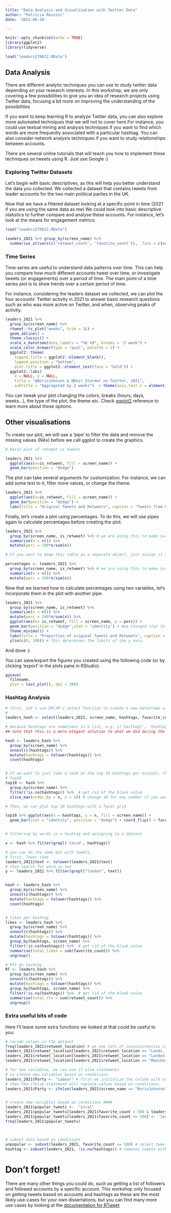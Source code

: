 ```yaml
---
title: "Data Analysis and Visualisation with Twitter Data"
author: "Patricia Rossini"
date: '2022-06-26'

---
```


```r
knitr::opts_chunk$set(echo = TRUE)
library(ggplot2)
library(tidyverse)

load("leaders270622.RData")

```

## Data Analysis

There are different analytic techniques you can use to study twitter data depending on your research interests. 
In this workshop, we are only covering a few possibilities to give you an idea of research projects using Twitter data, focusing a bit more on improving the understanding of the possibilities 


If you want to keep learning R to analyze Twitter data, you can also explore more automated techniques that we will not to cover here.For instance, you could use textual mining and analysis techniques if you want to find which words are more frequently associated with a particular hashtag. You can also consider network analysis techniques if you want to study relationships between accounts. 


There are several online tutorials that will teach you how to implement these techniques on tweets using R. Just use Google :) 


### Exploring Twitter Datasets

Let's begin with basic descriptives, as this will help you better understand the data you collected. 
We collected a dataset that contains tweets from leader accounts for the two main political parties in the UK. 

Now that we have a filtered dataset looking at a specific point in time (2021 if you are using the same data as me) 
We could look into basic descriptive statistics to further compare and analyse these accounts. 
For instance, let's look at the means for engagement metrics: 


```r
load("leaders270622.RData")

leaders_2021 %>% group_by(screen_name) %>%
  summarise_at(vars(c('retweet_count', 'favorite_count')), .funs = c(mean = mean), na.rm=TRUE)


```


### Time Series

Time series are useful to understand data patterns over time. This can help you compare how much different accounts tweet over time, or investigate tweets (or engagements) over a period of time. The main point of a time series plot is to show trends over a certain period of time.


For instance, considering the leaders dataset we collected, we can plot the four accounts' Twitter activity in 2021 to answer basic research questions such as who was more active on Twitter, and when, observing peaks of activity. 

```r

leaders_2021 %>%
  group_by(screen_name) %>% 
  rtweet::ts_plot("weeks", trim = 2L) +
  geom_abline() +
  theme_classic() +
  scale_x_datetime(date_labels = "%b %d", breaks = "2 week") +
  scale_color_brewer(type = "qual", palette = 2) +
  ggplot2::theme(
    legend.title = ggplot2::element_blank(),
    legend.position = "bottom",
    plot.title = ggplot2::element_text(face = "bold")) +
  ggplot2::labs(
    x = NULL, y = NULL,
    title = "@BorisJohnson & @Keir_Starmer on Twitter, 2021",
    subtitle = "Aggregated by 2 weeks")  + theme(axis.text.x = element_text(angle = 90, vjust = 0.5, hjust=1))
```

You can tweak your plot changing the colors, breaks (hours, days, weeks...), the type of the plot, the theme etc. Check [ggplot2](https://ggplot2.tidyverse.org/reference/) reference to learn more about these options. 

## Other visualisations

To create our plot, we will use a 'pipe' to filter the data and remove the missing values (NAs) before we call ggplot to create the graphics. 

```r
# basic plot of retweet vs tweets

leaders_2021 %>% 
  ggplot(aes(x=is_retweet, fill = screen_name)) +
  geom_bar(position = "dodge")
```

The plot can take several arguments for customization. For instance, we can add some text to it, filter more values, or change the theme.

```r

leaders_2021 %>% 
  ggplot(aes(x=is_retweet, fill = screen_name)) +
  geom_bar(position = "dodge") + 
  labs(title = "Original Tweets and Retweets", caption = "Tweets from 01/01/2021 - 31/12/2021", x = "Is Retweet?", y = "N", fill = "Account") + theme_minimal()

```


Finally, let's create a plot using percentages. 
To do this, we will use pipes again to calculate percentages before creating the plot:


```r
leaders_2021 %>% 
  group_by(screen_name, is_retweet) %>% # we are using this to make sure the data is grouped to calculate proportions
  summarize(n = n()) %>% 
  mutate(perc = 100*n/sum(n)) 

# If you want to keep this table as a separate object, just assign it to an object (percentages_tab is an arbitrary name I picked): 

percentages <- leaders_2021 %>% 
  group_by(screen_name, is_retweet) %>% # we are using this to make sure the data is grouped to calculate proportions
  summarize(n = n()) %>% 
  mutate(perc = 100*n/sum(n)) 

```


Now that we learned how to calculate percentages using two variables, let's incorporate them in the plot with another pipe:


```r
leaders_2021 %>% 
  group_by(screen_name, is_retweet) %>% 
  summarize(n = n()) %>% 
  mutate(perc = 100*n/sum(n)) %>%
  ggplot(aes(x= is_retweet, fill = screen_name, y = perc)) +
  geom_bar(position = "dodge",stat = "identity") + #we changed stat to identity because we  
  theme_minimal() + 
  labs(title = "Proportion of original Tweets and Retweets", caption = "Tweets from 01/01/2021 - 31/12/2021", x = "Is Retweet?", y = "%", fill = "Account") + theme_minimal() + 
  ylim(c(0, 100)) # this determines the limits of the y axis. 


```

And done :) 

You can save/export the figures you created using the following code (or by clicking  'export' in the plots pane in RStudio): 

```r
ggsave(
  filename,
  plot = last_plot(), dpi = 300)
```


### Hashtag Analysis


```r

# first, let's use DPLYR's select function to create a new dataframe with only a few selected columns. 
# 
leaders_hash <- select(leaders_2021, screen_name, hashtags, favorite_count, retweet_count)

# because hashtags are sometimes in a list, e.g. c('hasthag1', 'hashtag2'), we need to unnest them. Here we still use group_by because we care about hashtags per account. 
## note that this is a more elegant solution to what we did during the workshop. We are changing hashtags to lower case inside the pipe, before we count!

hash <- leaders_hash %>% 
  group_by(screen_name) %>%
  unnest(c(hashtags)) %>%
  mutate(hashtags = tolower(hashtags)) %>% 
  count(hashtags)


# If we want to just take a look at the top 10 hashtags per account, then: 
# top10 
top10 <- hash %>%
  group_by(screen_name) %>%
  filter(!is.na(hashtags)) %>%  # get rid of the blank value
  slice_max(order_by = n, n = 10) # change 10 for any number if you want more!

# Then, we can plot top 10 hashtags with a facet grid

top10 %>% ggplot(aes(x = hashtags, y = n, fill = screen_name)) +
  geom_bar(stat = "identity", position = "dodge") + coord_flip() + facet_grid(. ~ screen_name )


# filtering by words in a hashtag and assigning to a dataset 

x <- hash %>% filter(grepl('covid', hashtags)) 

# you can do the same but with tweets,
# first, lower case
leaders_2021$text <- tolower(leaders_2021$text)
# then search for word in tex
y <- leaders_2021 %>% filter(grepl("london", text))


hash <- leaders_hash %>% 
  group_by(screen_name) %>%
  unnest(c(hashtags)) %>%
  mutate(hashtags = tolower(hashtags)) %>% 
  count(hashtags)


# likes per hashtag 
likes <- leaders_hash %>%
  group_by(screen_name) %>%
  unnest(c(hashtags)) %>%
  mutate(hashtags = tolower(hashtags)) %>% 
  group_by(hashtags, screen_name) %>%
  filter(!is.na(hashtags)) %>%  # get rid of the blank value
  summarise(total_likes = sum(favorite_count)) %>%
  ungroup()

# RTs by hashtag
RT <- leaders_hash %>%
  group_by(screen_name) %>%
  unnest(c(hashtags)) %>%
  mutate(hashtags = tolower(hashtags)) %>% 
  group_by(hashtags, screen_name) %>%
  filter(!is.na(hashtags)) %>%  # get rid of the blank value
  summarise(total_rts = sum(retweet_count)) %>%
  ungroup()

```


### Extra useful bits of code

Here I'll leave some extra functions we looked at that could be useful to you:

```r

# recode values in the dataset
freq(leaders_2021$retweet_location) # we see lots of inconsistencies in how cities are presented. We can rename them to normalize
leaders_2021$retweet_location[leaders_2021$retweet_location == "Leeds, England"] <- "Leeds"
leaders_2021$retweet_location[leaders_2021$retweet_location == "London, England"] <- "London"
leaders_2021$retweet_location[leaders_2021$retweet_location == "Manchester, UK"] <- "Manchester"

# for two variables, we can use if else statements
# to create new variables based on conditions
leaders_2021$Party <- "Labour" # first we initialize the column with one value
# then the ifelse statement will replace values based on conditions:
leaders_2021$Party <- ifelse(leaders_2021$screen_name == "BorisJohnson", "Tory", "Labour")


# create new variables based on conditions ####
leaders_2021$popular_tweets <-  "viral"
leaders_2021$popular_tweets[leaders_2021$favorite_count > 500 & leaders_2021$favorite_count < 1000] <- 'popular'
leaders_2021$popular_tweets[leaders_2021$favorite_count <= 500] <- 'less popular'
freq(leaders_2021$popular_tweets)



# subset data based on conditions
unpopular <- subset(leaders_2021, favorite_count <= 500) # select tweets with fewer than 500 likes
hashtag <- subset(leaders_2021, !is.na(hashtags)) # removes tweets without hashtags


```



# Don't forget!

There are many other things you could do, such as getting a list of followers and followed accounts by a specific account. This workshop only focused on getting tweets based on accounts and hashtags as these are the most likely use-cases for your own dissertations, but you can find many more use cases by looking at the [documentation for RTweet](https://cran.r-project.org/web/packages/rtweet/vignettes/intro.html)